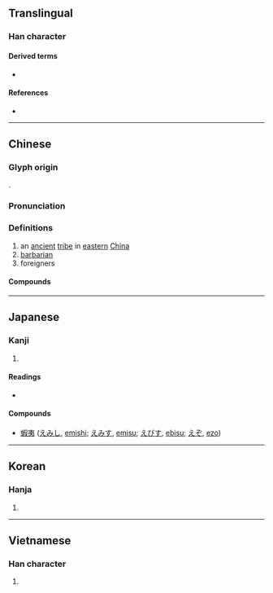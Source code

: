 {{character info/new}}
==Translingual==

===Han character===
{{Han char|rn=37|rad=大|as=03|sn=6|four=50032|canj=KN,XKN|ids=⿻大弓}}

====Derived terms====
* {{l|mul|[[姨]], [[咦]], [[胰]], [[蛦]], [[桋]], [[跠]], [[鮧]], [[侇]], [[峓]], [[恞]], [[痍]], [[洟]], [[羠]], [[鴺]], [[荑]], [[𢓡]]}}

====References====
* {{Han ref|kx=0249.150|dkj=05852|dj=0509.070|hdz=10527.050|uh=5937|ud=22839|bh=A669|bd=42601}}

----

==Chinese==
{{zh-forms}}
{{zh-wp}}

===Glyph origin===
{{Han etyl}}
{{Han compound|大|弓|t1=big|t2=bow|ls=ic}}.

===Pronunciation===
{{zh-pron
|m=yí
|c=ji4
|mn=qz,xm,zz:thâi/qz,tw,xm,zz:î
|mn_note=thâi - vernacular; î - literary
|mc=y
|oc=y
|ma=
|cat=n
}}

===Definitions===
{{zh-hanzi}}

# an [[ancient]] [[tribe]] in [[eastern]] [[China]]
# [[barbarian]]
# foreigners

====Compounds====
{{zh-der|夷歌|嵎夷|夷衾|夷險一節|化險為夷|夷戮|夷人|希夷|夷滅|夷狄|以夷治夷|夷猶|夷由|夷瘳|夷漫|夷惠|伯夷叔齊|創夷|夷懌|伯夷|伯夷父|夷悅|冰夷|夷白|女夷|夷槃|夷俟|南夷|夷齊|以夷制夷|尊王攘夷|平夷|夷易|島夷|履險如夷|夷險|優婆夷|不夷不惠|凌夷|不夷|夷堅志|夏威夷州|夷靡|夷陵|夷服|夷昧|夷愉|夷九族|夷簡|夷為平地|均夷作用|夷三族|夷世|四夷|以夷伐夷|夷延|匪夷所思|唐夷|坦夷|混夷|猶夷|擺夷|畎夷|武夷山|無夷|新夷|淮夷|東夷|波羅夷|江左夷吾|用夏變夷|昆夷|攘夷|視險如夷|番夷|燒夷彈|淩夷|明夷|民夷|毀宗夷族|視險若夷|蠻夷戎狄|蠻夷|芟夷|西南夷|赴險如夷|鴟夷|陵夷|馮夷|鳥夷|醜夷|鄙夷|辛夷|讎夷|裔夷}}

----

==Japanese==

===Kanji===
{{ja-kanji|grade=|rs=大03}}

# {{defn|lang=ja|sort=大03}}

====Readings====
* {{ja-readings|on=[[い]] (i)|kun=[[たいらげる]] (tairageru), [[ころす]] (korosu), [[えびす]] (ebisu)}}

====Compounds====
* [[蝦夷]] ([[えみし]], [[emishi]]; [[えみす]], [[emisu]]; [[えびす]], [[ebisu]]; [[えぞ]], [[ezo]])

----

==Korean==

===Hanja===
{{ko-hanja|hangeul=이|rv=i|mr=i}}

# {{defn|lang=ko|sort=大03}}

----

==Vietnamese==

===Han character===
{{vi-hantu|[[dì]], [[dai]], [[di]], [[gì]], [[rợ]]|rs=大03}}

# {{defn|lang=vi|sort=大03}}